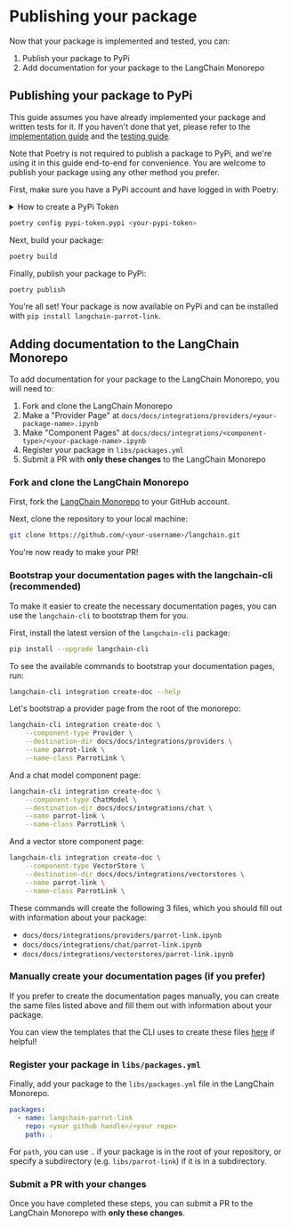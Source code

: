 ---
---

# Publishing your package

Now that your package is implemented and tested, you can:

1. Publish your package to PyPi
2. Add documentation for your package to the LangChain Monorepo

## Publishing your package to PyPi

This guide assumes you have already implemented your package and written tests for it. If you haven't done that yet, please refer to the [implementation guide](../package) and the [testing guide](../standard_tests).

Note that Poetry is not required to publish a package to PyPi, and we're using it in this guide end-to-end for convenience.
You are welcome to publish your package using any other method you prefer.

First, make sure you have a PyPi account and have logged in with Poetry:

<details>
    <summary>How to create a PyPi Token</summary>

1. Go to the [PyPi website](https://pypi.org/) and create an account.
2. Go to your account settings and enable 2FA. To generate an API token, you **must** have 2FA enabled currently.
3. Go to your account settings and [generate a new API token](https://pypi.org/manage/account/token/).

</details>

```bash
poetry config pypi-token.pypi <your-pypi-token>
```

Next, build your package:

```bash
poetry build
```

Finally, publish your package to PyPi:

```bash
poetry publish
```

You're all set! Your package is now available on PyPi and can be installed with `pip install langchain-parrot-link`.

## Adding documentation to the LangChain Monorepo

To add documentation for your package to the LangChain Monorepo, you will need to:

1. Fork and clone the LangChain Monorepo
2. Make a "Provider Page" at `docs/docs/integrations/providers/<your-package-name>.ipynb`
3. Make "Component Pages" at `docs/docs/integrations/<component-type>/<your-package-name>.ipynb`
4. Register your package in `libs/packages.yml`
5. Submit a PR with **only these changes** to the LangChain Monorepo

### Fork and clone the LangChain Monorepo

First, fork the [LangChain Monorepo](https://github.com/langchain-ai/langchain) to your GitHub account.

Next, clone the repository to your local machine:

```bash
git clone https://github.com/<your-username>/langchain.git
```

You're now ready to make your PR!

### Bootstrap your documentation pages with the langchain-cli (recommended)

To make it easier to create the necessary documentation pages, you can use the `langchain-cli` to bootstrap them for you.

First, install the latest version of the `langchain-cli` package:

```bash
pip install --upgrade langchain-cli
```

To see the available commands to bootstrap your documentation pages, run:

```bash
langchain-cli integration create-doc --help
```

Let's bootstrap a provider page from the root of the monorepo:

```bash
langchain-cli integration create-doc \
    --component-type Provider \
    --destination-dir docs/docs/integrations/providers \
    --name parrot-link \
    --name-class ParrotLink \
```

And a chat model component page:

```bash
langchain-cli integration create-doc \
    --component-type ChatModel \
    --destination-dir docs/docs/integrations/chat \
    --name parrot-link \
    --name-class ParrotLink \
```

And a vector store component page:

```bash
langchain-cli integration create-doc \
    --component-type VectorStore \
    --destination-dir docs/docs/integrations/vectorstores \
    --name parrot-link \
    --name-class ParrotLink \
```

These commands will create the following 3 files, which you should fill out with information about your package:

- `docs/docs/integrations/providers/parrot-link.ipynb`
- `docs/docs/integrations/chat/parrot-link.ipynb`
- `docs/docs/integrations/vectorstores/parrot-link.ipynb`

### Manually create your documentation pages (if you prefer)

If you prefer to create the documentation pages manually, you can create the same files listed
above and fill them out with information about your package.

You can view the templates that the CLI uses to create these files [here](https://github.com/langchain-ai/langchain/tree/master/libs/cli/langchain_cli/integration_template/docs) if helpful!

### Register your package in `libs/packages.yml`

Finally, add your package to the `libs/packages.yml` file in the LangChain Monorepo.

```yaml
packages:
  - name: langchain-parrot-link
    repo: <your github handle>/<your repo>
    path: .
```

For `path`, you can use `.` if your package is in the root of your repository, or specify a subdirectory (e.g. `libs/parrot-link`) if it is in a subdirectory.

### Submit a PR with your changes

Once you have completed these steps, you can submit a PR to the LangChain Monorepo with **only these changes**.

